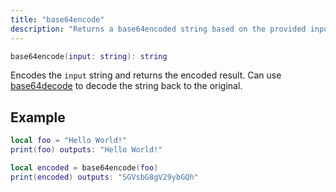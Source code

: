 ```yaml
---
title: "base64encode"
description: "Returns a base64encoded string based on the provided input string."
---
```


```lua
base64encode(input: string): string
```
Encodes the `input` string and returns the encoded result. Can use [base64decode](./base64decode) to decode the string back to the original.



## Example

```lua
local foo = "Hello World!"
print(foo) outputs: "Hello World!"

local encoded = base64encode(foo)
print(encoded) outputs: "SGVsbG8gV29ybGQh"
```


